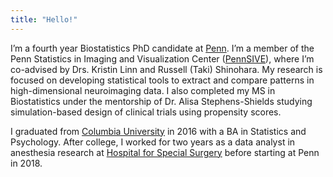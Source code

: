 ```yaml
---
title: "Hello!"
---
```


I'm a fourth year Biostatistics PhD candidate at [Penn](https://www.upenn.edu/). I'm a member of the Penn Statistics in Imaging and Visualization Center ([PennSIVE](https://www.cceb.med.upenn.edu/pennsive)), where I'm co-advised by Drs. Kristin Linn and Russell (Taki) Shinohara. My research is focused on developing statistical tools to extract and compare patterns in high-dimensional neuroimaging data. I also completed my MS in Biostatistics under the mentorship of Dr. Alisa Stephens-Shields studying simulation-based design of clinical trials using propensity scores.

I graduated from [Columbia University](https://www.columbia.edu/) in 2016 with a BA in Statistics and Psychology. After college, I worked for two years as a data analyst in anesthesia research at [Hospital for Special Surgery](https://www.hss.edu/) before starting at Penn in 2018.